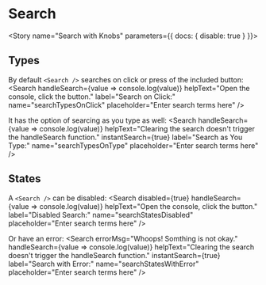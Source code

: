 

<Meta component={Search} title="Components/Atoms/Search" />

# Search
<Description of={Search} />
<ArgsTable of={Search} />

<Story name="Search with Knobs" parameters={{ docs: { disable: true } }}>
  <Search
    className={text('classNames', '')}
    disabled={boolean('disabled', false)}
    errorMsg={text('errorMsg', '')}
    instantSearch={boolean('instantSearch', false)}
    handleSearch={action('Search With Knobs `handleSearch` function triggered.')}
    helpText={text('helpText', 'Helpful text.')}
    label={text('label', 'Do a search:')}
    name={text('name', 'searchWithKnobs')}
    placeholder={text('placeholder', 'Enter search terms here')}
  />
</Story>

## Types
By default `<Search />` searches on click or press of the included button:
<Canvas>
  <Story name="On Click">
    <Search
      handleSearch={value => console.log(value)}
      helpText="Open the console, click the button."
      label="Search on Click:"
      name="searchTypesOnClick"
      placeholder="Enter search terms here"
    />
  </Story>
</Canvas>

It has the option of searcing as you type as well:
<Canvas>
  <Story name="As You Type">
    <Search
      handleSearch={value => console.log(value)}
      helpText="Clearing the search doesn't trigger the handleSearch function."
      instantSearch={true}
      label="Search as You Type:"
      name="searchTypesOnType"
      placeholder="Enter search terms here"
    />
  </Story>
</Canvas>

## States
A `<Search />` can be disabled:
<Canvas>
  <Story name="Disabled">
    <Search
      disabled={true}
      handleSearch={value => console.log(value)}
      helpText="Open the console, click the button."
      label="Disabled Search:"
      name="searchStatesDisabled"
      placeholder="Enter search terms here"
    />
  </Story>
</Canvas>

Or have an error:
<Canvas>
  <Story name="Error">
    <Search
      errorMsg="Whoops! Somthing is not okay."
      handleSearch={value => console.log(value)}
      helpText="Clearing the search doesn't trigger the handleSearch function."
      instantSearch={true}
      label="Search with Error:"
      name="searchStatesWithError"
      placeholder="Enter search terms here"
    />
  </Story>
</Canvas>
